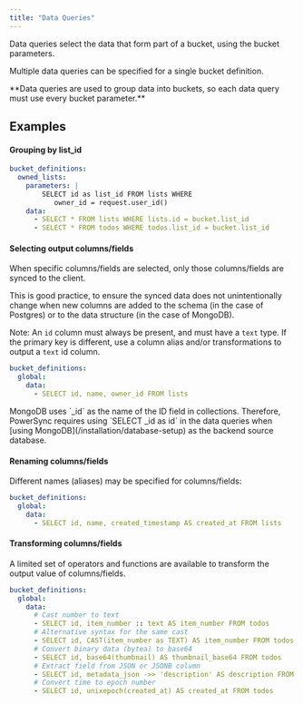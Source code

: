 ```yaml
---
title: "Data Queries"
---
```


Data queries select the data that form part of a bucket, using the bucket parameters.

Multiple data queries can be specified for a single bucket definition.

<Info>
  **Data queries are used to group data into buckets, so each data query must use every bucket parameter.**
</Info>

## Examples

#### Grouping by list\_id

```yaml
bucket_definitions:
  owned_lists:
    parameters: |
        SELECT id as list_id FROM lists WHERE
           owner_id = request.user_id()
    data:
      - SELECT * FROM lists WHERE lists.id = bucket.list_id
      - SELECT * FROM todos WHERE todos.list_id = bucket.list_id
```

#### Selecting output columns/fields

When specific columns/fields are selected, only those columns/fields are synced to the client.

This is good practice, to ensure the synced data does not unintentionally change when new columns are added to the schema (in the case of Postgres) or to the data structure (in the case of MongoDB).

Note: An `id` column must always be present, and must have a `text` type. If the primary key is different, use a column alias and/or transformations to output a `text` id column.

```yaml
bucket_definitions:
  global:
    data:
      - SELECT id, name, owner_id FROM lists
```

<Info>
  MongoDB uses `_id` as the name of the ID field in collections. Therefore, PowerSync requires using `SELECT _id as id` in the data queries when [using MongoDB](/installation/database-setup) as the backend source database.
</Info>

#### Renaming columns/fields

Different names (aliases) may be specified for columns/fields:

```yaml
bucket_definitions:
  global:
    data:
      - SELECT id, name, created_timestamp AS created_at FROM lists
```

#### Transforming columns/fields

A limited set of operators and functions are available to transform the output value of columns/fields.

```yaml
bucket_definitions:
  global:
    data:
      # Cast number to text
      - SELECT id, item_number :: text AS item_number FROM todos
      # Alternative syntax for the same cast
      - SELECT id, CAST(item_number as TEXT) AS item_number FROM todos
      # Convert binary data (bytea) to base64
      - SELECT id, base64(thumbnail) AS thumbnail_base64 FROM todos
      # Extract field from JSON or JSONB column
      - SELECT id, metadata_json ->> 'description' AS description FROM todos
      # Convert time to epoch number
      - SELECT id, unixepoch(created_at) AS created_at FROM todos
```
